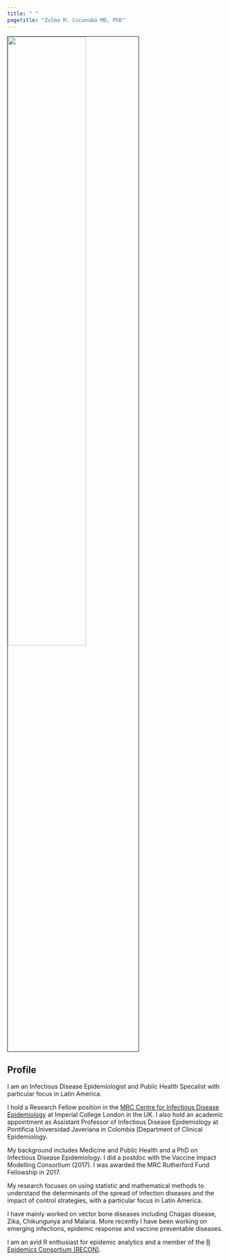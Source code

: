 ```yaml
---
title: " "
pagetitle: "Zulma M. Cucunubá MD, PhD"
---
```


<link rel="stylesheet" href="styles.css" type="text/css">
<link rel="stylesheet" href="academicicons/css/academicons.min.css"/>

<img src="images/ZCucunuba.jpeg" style="width:60%; border:1px solid">


## Profile 

I am an Infectious Disease Epidemiologist and Public Health Specalist with particular focus in Latin America.

I hold a Research Fellow position in the [MRC Centre for Infectious Disease Epidemiology](https://www.imperial.ac.uk/people/zulma.cucunuba)  at Imperial College London in the UK. I also hold an academic appointment as Assistant Professor of Infectious Disease Epidemiology at Pontificia Universidad Javeriana in Colombia  [Department of Clinical Epidemiology.

My background includes Medicine and Public Health and a PhD on Infectious Disease Epidemiology. I did a postdoc with the Vaccine Impact Modelling Consortium (2017). I was awarded the MRC Rutherford Fund Fellowship in 2017.


My research focuses on using statistic and mathematical methods to understand the determinants of the spread of infection diseases and the impact of control strategies, with a particular focus in Latin America. 

I have mainly worked on vector bone diseases including Chagas disease, Zika, Chikungunya and Malaria. More recently I have been working on emerging infections, epidemic response and vaccine preventable diseases.



I am an avid R enthusiast for epidemic analytics and a member of the [R Epidemics Consortium (RECON)](https://www.repidemicsconsortium.org/people/). 



